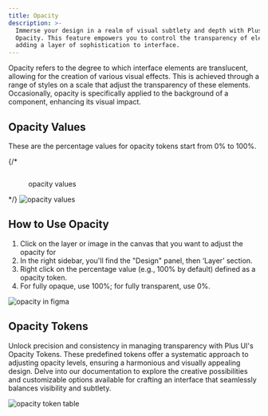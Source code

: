 ```yaml
---
title: Opacity
description: >-
  Immerse your design in a realm of visual subtlety and depth with Plus UI's
  Opacity. This feature empowers you to control the transparency of elements,
  adding a layer of sophistication to interface.
---
```




Opacity refers to the degree to which interface elements are translucent, allowing for the creation of various visual effects. This is achieved through a range of styles on a scale that adjust the transparency of these elements. Occasionally, opacity is specifically applied to the background of a component, enhancing its visual impact.

## Opacity Values

These are the percentage values for opacity tokens start from 0% to 100%.

{/* <figure><img src="../.gitbook/assets/opacity figma.png" alt=""><figcaption><p>opacity values</p></figcaption></figure> */}
<Image src={values} alt="opacity values" />

## How to Use Opacity

1. Click on the layer or image in the canvas that you want to adjust the opacity for&#x20;
2. In the right sidebar, you'll find the "Design" panel, then ‘Layer’ section.&#x20;
3. Right click on the percentage value (e.g., 100% by default) defined as a opacity token.&#x20;
4. For fully opaque, use 100%; for fully transparent, use 0%.

<Image src={howToUse} alt="opacity in figma" />

## Opacity Tokens

Unlock precision and consistency in managing transparency with Plus UI's Opacity Tokens. These predefined tokens offer a systematic approach to adjusting opacity levels, ensuring a harmonious and visually appealing design. Delve into our documentation to explore the creative possibilities and customizable options available for crafting an interface that seamlessly balances visibility and subtlety.

<Image src={tokens} alt="opacity token table" />

<GetHelp />